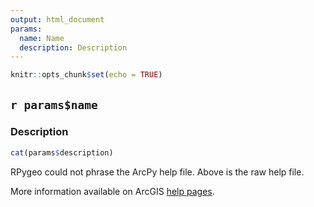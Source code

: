 ---
output: html_document
params:
  name: Name
  description: Description
---

```{r setup, include=FALSE}
knitr::opts_chunk$set(echo = TRUE)
```

## `r params$name`

### Description

```{r, comment=NA, echo=FALSE}
cat(params$description)
```


RPygeo could not phrase the ArcPy help file. Above is the raw help file.

More information available on ArcGIS [help pages](`r paste0("https://pro.arcgis.com/search/?q=", params$name, "&collection=help&product=arcgis-pro&version=pro2.2&language=en")`).
